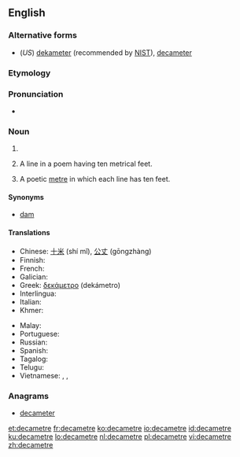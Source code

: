 ==English==

===Alternative forms===
* (''US'') [[dekameter]] (recommended by [[w:NIST|NIST]]), [[decameter]]

===Etymology===
{{affix|en|deca-|metre}}

===Pronunciation===
* {{a|UK}} {{IPA|/ˈdɛkəmiːtə(ɹ)/|lang=en}}

===Noun===
{{en-noun}}

# {{SI-unit|deca|metre|length|lang=en}}
# {{label|en|prosody}} A line in a poem having ten metrical feet.
# {{label|en|prosody}} A poetic [[metre]] in which each line has ten feet.

====Synonyms====
* [[dam]]

====Translations====
{{trans-top|the length of 10 metres}}
* Chinese: [[十米]] (shí mǐ), [[公丈]] (gōngzhàng)
* Finnish: {{t+|fi|dekametri}}
* French: {{t+|fr|décamètre|m}}
* Galician: {{t+|gl|decámetro}}
* Greek: [[δεκάμετρο]] {{g|n}} (dekámetro)
* Interlingua: {{t|ia|decametro}}
* Italian: {{t+|it|decametro|m}}
* Khmer: {{t|km|ដេកាម៉ែត្រ|tr=deekaa maet|sc=Khmr}}
{{trans-mid}}
* Malay: {{t|ms|dekameter}}
* Portuguese: {{t+|pt|decâmetro|m}}
* Russian: {{t+|ru|декаме́тр|m}}
* Spanish: {{t|es|decámetro|m}}
* Tagalog: {{t|tl|pulpanukat}}
* Telugu: {{t|te|డెకామీటరు}}
* Vietnamese: {{t|vi|đêcamet}}, {{t|vi|đê-ca-mét}}, {{t|vi|đề-ca-mét}}
{{trans-bottom}}

===Anagrams===
* [[decameter#English|decameter]]

[[et:decametre]]
[[fr:decametre]]
[[ko:decametre]]
[[io:decametre]]
[[id:decametre]]
[[ku:decametre]]
[[lo:decametre]]
[[nl:decametre]]
[[pl:decametre]]
[[vi:decametre]]
[[zh:decametre]]